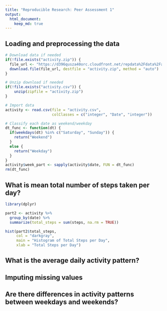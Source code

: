 ```yaml
---
title: "Reproducible Research: Peer Assessment 1"
output: 
  html_document:
    keep_md: true
---
```



## Loading and preprocessing the data

```r
# Download data if needed
if(!file.exists("activity.zip")) {
  file_url <- "https://d396qusza40orc.cloudfront.net/repdata%2Fdata%2Factivity.zip"
  download.file(file_url, destfile = "activity.zip", method = "auto")
}

# Unzip download if needed
if(!file.exists("activity.csv")) {
    unzip(zipfile = "activity.zip")
}

# Import data
activity <- read.csv(file = "activity.csv",
                     colClasses = c("integer", "Date", "integer"))

# Classify each date as weekend/weekday
dt_func <- function(dt) {
  if(weekdays(dt) %in% c("Saturday", "Sunday")) {
    return("Weekend")
  }
  else {
    return("Weekday")
  }
}
activity$week_part <- sapply(activity$date, FUN = dt_func)
rm(dt_func)
```



## What is mean total number of steps taken per day?

```r
library(dplyr)

part2 <- activity %>%
  group_by(date) %>%
  summarize(total_steps = sum(steps, na.rm = TRUE))

hist(part2$total_steps,
     col = "darkgray",
     main = "Histogram of Total Steps per Day",
     xlab = "Total Steps per Day")
```

## What is the average daily activity pattern?



## Imputing missing values



## Are there differences in activity patterns between weekdays and weekends?
